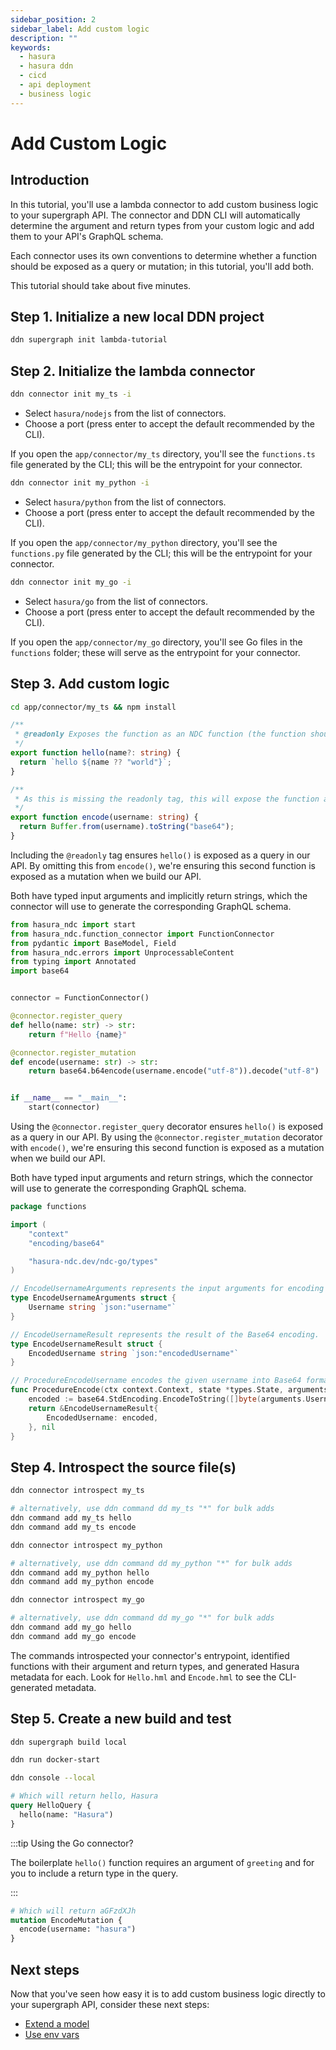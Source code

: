 ```yaml
---
sidebar_position: 2
sidebar_label: Add custom logic
description: ""
keywords:
  - hasura
  - hasura ddn
  - cicd
  - api deployment
  - business logic
---
```



# Add Custom Logic

## Introduction

In this tutorial, you'll use a lambda connector to add custom business logic to your supergraph API. The connector and
DDN CLI will automatically determine the argument and return types from your custom logic and add them to your API's
GraphQL schema.

Each connector uses its own conventions to determine whether a function should be exposed as a query or mutation; in
this tutorial, you'll add both.

This tutorial should take about five minutes.

## Step 1. Initialize a new local DDN project

```sh title="Create a new project using the DDN CLI:"
ddn supergraph init lambda-tutorial
```

## Step 2. Initialize the lambda connector

<Tabs groupId="source-preference" className="api-tabs">

<TabItem value="TypeScript" label="TypeScript">

```bash title="Run the following command:"
ddn connector init my_ts -i
```

- Select `hasura/nodejs` from the list of connectors.
- Choose a port (press enter to accept the default recommended by the CLI).

If you open the `app/connector/my_ts` directory, you'll see the `functions.ts` file generated by the CLI; this will be
the entrypoint for your connector.

</TabItem>

<TabItem value="Python" label="Python">

```bash title="Run the following command:"
ddn connector init my_python -i
```

- Select `hasura/python` from the list of connectors.
- Choose a port (press enter to accept the default recommended by the CLI).

If you open the `app/connector/my_python` directory, you'll see the `functions.py` file generated by the CLI; this will
be the entrypoint for your connector.

</TabItem>

<TabItem value="Go" label="Go">

```bash title="Run the following command:"
ddn connector init my_go -i
```

- Select `hasura/go` from the list of connectors.
- Choose a port (press enter to accept the default recommended by the CLI).

If you open the `app/connector/my_go` directory, you'll see Go files in the `functions` folder; these will serve as the
entrypoint for your connector.

</TabItem>

</Tabs>

## Step 3. Add custom logic

<Tabs groupId="source-preference" className="api-tabs">

<TabItem value="TypeScript" label="TypeScript">

```bash title="From the connector directory, install the necessary packages:"
cd app/connector/my_ts && npm install
```

```typescript title="Then, replace the contents of functions.ts with the following:"
/**
 * @readonly Exposes the function as an NDC function (the function should only query data without making modifications)
 */
export function hello(name?: string) {
  return `hello ${name ?? "world"}`;
}

/**
 * As this is missing the readonly tag, this will expose the function as an NDC procedure (the function will be exposed as a mutation in the API)
 */
export function encode(username: string) {
  return Buffer.from(username).toString("base64");
}
```

Including the `@readonly` tag ensures `hello()` is exposed as a query in our API. By omitting this from `encode()`,
we're ensuring this second function is exposed as a mutation when we build our API.

Both have typed input arguments and implicitly return strings, which the connector will use to generate the
corresponding GraphQL schema.

</TabItem>

<TabItem value="Python" label="Python">

```python title="Replace the contents of functions.py with the following:"
from hasura_ndc import start
from hasura_ndc.function_connector import FunctionConnector
from pydantic import BaseModel, Field
from hasura_ndc.errors import UnprocessableContent
from typing import Annotated
import base64


connector = FunctionConnector()

@connector.register_query
def hello(name: str) -> str:
    return f"Hello {name}"

@connector.register_mutation
def encode(username: str) -> str:
    return base64.b64encode(username.encode("utf-8")).decode("utf-8")


if __name__ == "__main__":
    start(connector)
```

Using the `@connector.register_query` decorator ensures `hello()` is exposed as a query in our API. By using the
`@connector.register_mutation` decorator with `encode()`, we're ensuring this second function is exposed as a mutation
when we build our API.

Both have typed input arguments and return strings, which the connector will use to generate the corresponding GraphQL
schema.

</TabItem>

<TabItem value="Go" label="Go">

```go title="Add the following to a new file called app/connector/my_go/functions/encode.go:"
package functions

import (
	"context"
	"encoding/base64"

	"hasura-ndc.dev/ndc-go/types"
)

// EncodeUsernameArguments represents the input arguments for encoding a username.
type EncodeUsernameArguments struct {
	Username string `json:"username"`
}

// EncodeUsernameResult represents the result of the Base64 encoding.
type EncodeUsernameResult struct {
	EncodedUsername string `json:"encodedUsername"`
}

// ProcedureEncodeUsername encodes the given username into Base64 format.
func ProcedureEncode(ctx context.Context, state *types.State, arguments *EncodeUsernameArguments) (*EncodeUsernameResult, error) {
	encoded := base64.StdEncoding.EncodeToString([]byte(arguments.Username))
	return &EncodeUsernameResult{
		EncodedUsername: encoded,
	}, nil
}
```

</TabItem>

</Tabs>

## Step 4. Introspect the source file(s)

<Tabs groupId="source-preference" className="api-tabs">

<TabItem value="TypeScript" label="TypeScript">

```bash title="Introspect the connector:"
ddn connector introspect my_ts
```

```bash title="Then, we can generate a metadata file for each function using the following command:"
# alternatively, use ddn command dd my_ts "*" for bulk adds
ddn command add my_ts hello
ddn command add my_ts encode
```

</TabItem>

<TabItem value="Python" label="Python">

```bash title="Introspect the connector:"
ddn connector introspect my_python
```

```bash title="Then, we can generate a metadata file for each function using the following command:"
# alternatively, use ddn command dd my_python "*" for bulk adds
ddn command add my_python hello
ddn command add my_python encode
```

</TabItem>

<TabItem value="Go" label="Go">

```bash title="Introspect the connector:"
ddn connector introspect my_go
```

```bash title="Then, we can generate a metadata file for each function using the following command:"
# alternatively, use ddn command dd my_go "*" for bulk adds
ddn command add my_go hello
ddn command add my_go encode
```

</TabItem>

</Tabs>

The commands introspected your connector's entrypoint, identified functions with their argument and return types, and
generated Hasura metadata for each. Look for `Hello.hml` and `Encode.hml` to see the CLI-generated metadata.

## Step 5. Create a new build and test

```bash title="Create a new build:"
ddn supergraph build local
```

```bash title="Start your services:"
ddn run docker-start
```

```bash title="Open your local console:"
ddn console --local
```

```graphql title="Using the GraphiQL explorer, you can now use hello() as a query:"
# Which will return hello, Hasura
query HelloQuery {
  hello(name: "Hasura")
}
```

:::tip Using the Go connector?

The boilerplate `hello()` function requires an argument of `greeting` and for you to include a return type in the query.

:::

```graphql title="And encode() as a mutation:"
# Which will return aGFzdXJh
mutation EncodeMutation {
  encode(username: "hasura")
}
```

## Next steps

Now that you've seen how easy it is to add custom business logic directly to your supergraph API, consider these next
steps:

- [Extend a model](/business-logic/tutorials/2-extend-a-model.mdx)
- [Use env vars](/business-logic/add-env-vars-to-a-lambda.mdx)
